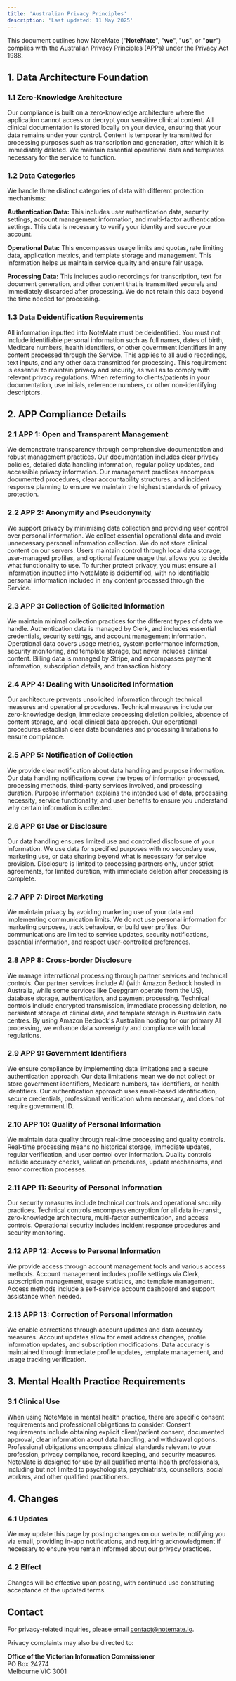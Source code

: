 ```yaml
---
title: 'Australian Privacy Principles'
description: 'Last updated: 11 May 2025'
---
```


This document outlines how NoteMate ("**NoteMate**", "**we**", "**us**", or "**our**") complies with the Australian Privacy Principles (APPs) under the Privacy Act 1988.

## 1. Data Architecture Foundation

### 1.1 Zero-Knowledge Architecture

Our compliance is built on a zero-knowledge architecture where the application cannot access or decrypt your sensitive clinical content. All clinical documentation is stored locally on your device, ensuring that your data remains under your control. Content is temporarily transmitted for processing purposes such as transcription and generation, after which it is immediately deleted. We maintain essential operational data and templates necessary for the service to function.

### 1.2 Data Categories

We handle three distinct categories of data with different protection mechanisms:

**Authentication Data:** This includes user authentication data, security settings, account management information, and multi-factor authentication settings. This data is necessary to verify your identity and secure your account.

**Operational Data:** This encompasses usage limits and quotas, rate limiting data, application metrics, and template storage and management. This information helps us maintain service quality and ensure fair usage.

**Processing Data:** This includes audio recordings for transcription, text for document generation, and other content that is transmitted securely and immediately discarded after processing. We do not retain this data beyond the time needed for processing.

### 1.3 Data Deidentification Requirements

All information inputted into NoteMate must be deidentified. You must not include identifiable personal information such as full names, dates of birth, Medicare numbers, health identifiers, or other government identifiers in any content processed through the Service. This applies to all audio recordings, text inputs, and any other data transmitted for processing. This requirement is essential to maintain privacy and security, as well as to comply with relevant privacy regulations. When referring to clients/patients in your documentation, use initials, reference numbers, or other non-identifying descriptors.

## 2. APP Compliance Details

### 2.1 APP 1: Open and Transparent Management

We demonstrate transparency through comprehensive documentation and robust management practices. Our documentation includes clear privacy policies, detailed data handling information, regular policy updates, and accessible privacy information. Our management practices encompass documented procedures, clear accountability structures, and incident response planning to ensure we maintain the highest standards of privacy protection.

### 2.2 APP 2: Anonymity and Pseudonymity

We support privacy by minimising data collection and providing user control over personal information. We collect essential operational data and avoid unnecessary personal information collection. We do not store clinical content on our servers. Users maintain control through local data storage, user-managed profiles, and optional feature usage that allows you to decide what functionality to use. To further protect privacy, you must ensure all information inputted into NoteMate is deidentified, with no identifiable personal information included in any content processed through the Service.

### 2.3 APP 3: Collection of Solicited Information

We maintain minimal collection practices for the different types of data we handle. Authentication data is managed by Clerk, and includes essential credentials, security settings, and account management information. Operational data covers usage metrics, system performance information, security monitoring, and template storage, but never includes clinical content. Billing data is managed by Stripe, and encompasses payment information, subscription details, and transaction history.

### 2.4 APP 4: Dealing with Unsolicited Information

Our architecture prevents unsolicited information through technical measures and operational procedures. Technical measures include our zero-knowledge design, immediate processing deletion policies, absence of content storage, and local clinical data approach. Our operational procedures establish clear data boundaries and processing limitations to ensure compliance.

### 2.5 APP 5: Notification of Collection

We provide clear notification about data handling and purpose information. Our data handling notifications cover the types of information processed, processing methods, third-party services involved, and processing duration. Purpose information explains the intended use of data, processing necessity, service functionality, and user benefits to ensure you understand why certain information is collected.

### 2.6 APP 6: Use or Disclosure

Our data handling ensures limited use and controlled disclosure of your information. We use data for specified purposes with no secondary use, marketing use, or data sharing beyond what is necessary for service provision. Disclosure is limited to processing partners only, under strict agreements, for limited duration, with immediate deletion after processing is complete.

### 2.7 APP 7: Direct Marketing

We maintain privacy by avoiding marketing use of your data and implementing communication limits. We do not use personal information for marketing purposes, track behaviour, or build user profiles. Our communications are limited to service updates, security notifications, essential information, and respect user-controlled preferences.

### 2.8 APP 8: Cross-border Disclosure

We manage international processing through partner services and technical controls. Our partner services include AI (with Amazon Bedrock hosted in Australia, while some services like Deepgram operate from the US), database storage, authentication, and payment processing. Technical controls include encrypted transmission, immediate processing deletion, no persistent storage of clinical data, and template storage in Australian data centres. By using Amazon Bedrock's Australian hosting for our primary AI processing, we enhance data sovereignty and compliance with local regulations.

### 2.9 APP 9: Government Identifiers

We ensure compliance by implementing data limitations and a secure authentication approach. Our data limitations mean we do not collect or store government identifiers, Medicare numbers, tax identifiers, or health identifiers. Our authentication approach uses email-based identification, secure credentials, professional verification when necessary, and does not require government ID.

### 2.10 APP 10: Quality of Personal Information

We maintain data quality through real-time processing and quality controls. Real-time processing means no historical storage, immediate updates, regular verification, and user control over information. Quality controls include accuracy checks, validation procedures, update mechanisms, and error correction processes.

### 2.11 APP 11: Security of Personal Information

Our security measures include technical controls and operational security practices. Technical controls encompass encryption for all data in-transit, zero-knowledge architecture, multi-factor authentication, and access controls. Operational security includes incident response procedures and security monitoring.

### 2.12 APP 12: Access to Personal Information

We provide access through account management tools and various access methods. Account management includes profile settings via Clerk, subscription management, usage statistics, and template management. Access methods include a self-service account dashboard and support assistance when needed.

### 2.13 APP 13: Correction of Personal Information

We enable corrections through account updates and data accuracy measures. Account updates allow for email address changes, profile information updates, and subscription modifications. Data accuracy is maintained through immediate profile updates, template management, and usage tracking verification.

## 3. Mental Health Practice Requirements

### 3.1 Clinical Use

When using NoteMate in mental health practice, there are specific consent requirements and professional obligations to consider. Consent requirements include obtaining explicit client/patient consent, documented approval, clear information about data handling, and withdrawal options. Professional obligations encompass clinical standards relevant to your profession, privacy compliance, record keeping, and security measures. NoteMate is designed for use by all qualified mental health professionals, including but not limited to psychologists, psychiatrists, counsellors, social workers, and other qualified practitioners.

## 4. Changes

### 4.1 Updates

We may update this page by posting changes on our website, notifying you via email, providing in-app notifications, and requiring acknowledgment if necessary to ensure you remain informed about our privacy practices.

### 4.2 Effect

Changes will be effective upon posting, with continued use constituting acceptance of the updated terms.

## Contact

For privacy-related inquiries, please email contact@notemate.io.

Privacy complaints may also be directed to:  
  
**Office of the Victorian Information Commissioner**  
PO Box 24274  
Melbourne VIC 3001